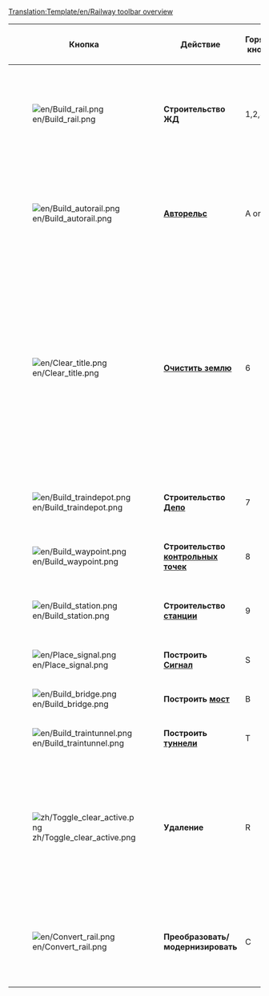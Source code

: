 <noinclude>[[Translation:Template/en/Railway toolbar overview]]</noinclude><noinclude></noinclude>
{|{{en/wikitable}}
|- style="background:#efefef"
!width='100' |Кнопка
!width='150' |Действие
!Горячая кнопка
!Описание

|-
|[[File:en/Build rail.png]]
|'''Строительство ЖД'''
|1,2,3,4
|Строительство путей в заданном направлении, не диагональные можно "тащить" мышью, для быстрого строительства протяженных путей. Но не так эффективен, как инструмент [[ru/Archive/Manual/Авторельс|Авторельс]].

|-
|[[File:en/Build autorail.png]]
|'''[[ru/Archive/Manual/Авторельс|Авторельс]]'''
|A or 5
|Очень эффективный инструмент строительства путей в любом направлении, хотя может показаться сложноват в начале. С нажатым Ctrl, легко убирает рельсы.
|-
|[[File:en/Clear title.png]]
|'''[[ru/Manual/Ландшафтный дизайн|Очистить землю]]'''
|6
|Инструмент "Динамит используется для очистки квадратов земли от ваших собственных, неправильно построенных объектов или чего-либо, что стоит на вашем пути (ну почти любые). Важно, что при клике на [[ru/Manual/Станции|станцию]], вы удалите всю станцию, если на ней нет поезда. для удаления станции по кускам, используйте инструмент [R] Удаление путей + Станция [[File:zh/Toggle clear active.png]]+[[File:en/Build station.png]] 
|-
|[[File:en/Build traindepot.png]]
|'''Строительство [[ru/Manual/Депо|Депо]]'''
|7
|Открывает окно строительства [[ru/Manual/Депо|депо]] выберите желаемое направление [[ru/Manual/Депо|депо]].

|-
|[[File:en/Build waypoint.png]]
|'''Строительство [[ru/Manual/Контрольные точки|контрольных точек]]'''
|8
|Позволяет установить [[ru/Manual/Контрольные точки|путевую точку ]] на/поверх пути.

|-
|[[File:en/Build station.png]]
|'''Строительство [[ru/Manual/Станции|станции]]'''
|9
|Открывает окно строительства [[ru/Manual/Станции|станции]] выберите размер [[ru/Manual/Станции|станции]] и направление.

|-
|[[File:en/Place signal.png]]
|'''Построить [[ru/Manual/Сигналы|Сигнал]]'''
|S
|Позволяет построить [[ru/Manual/Сигналы|сигналы]] на путях.

|-
|[[File:en/Build bridge.png]]
|'''Построить [[ru/Manual/Мосты|мост]]'''
|B
|Позволяет строить [[ru/Manual/Мосты|мосты]]

|-
|[[File:en/Build traintunnel.png]]
|'''Построить [[ru/Manual/Туннели|туннели]]'''
|T
|Позволяет строить подземные [[ru/Manual/Туннели|туннели]]

|-
|[[File:zh/Toggle clear active.png]]
|'''Удаление'''
|R
|Выберите другой инструмент, затем - этот, для удаления, например, если надо удалить рельсы определенного направления, выберите это направление и кликните по инструменту "Удаление", чтобы аккуратно убрать только выбранные элементы по одному.

|-
|[[File:en/Convert rail.png]]
|'''Преобразовать/модернизировать'''
|C
|Преобразует колею одного типа в выбранный, например, если выбран монорельс, то в него преобразуется все, на что укажете, включая станции и депо.

|}